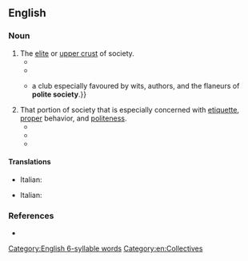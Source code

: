 ==English==

===Noun===
{{en-noun|-}}

# The [[elite]] or [[upper crust]] of society.
#* {{quote-book|en|year=1803|author=[[w:Maria Edgeworth|Maria Edgeworth]]|title=The Manufacturers|passage=[H]e had been brought up in an extravagant family, who considered tradesmen and manufacturers as a caste disgraceful to '''polite society'''.}}
#* {{RQ:Thackeray Roundabout Papers|passage=[I]n the midst of the company assembled the reader's humble servant was present, and in a very '''polite society''', too, of "poets, clergymen, men of letters, and members of both Houses of Parliament."}}
#* {{RQ:Bulwer-Lytton Parisians|chapter=VI|book=IX|passage={{...|“Pooh! Come in here at least for a few minutes,”—and Bevil drew him up to the door-step of a house close by, where, on certain evenings, a well-known club drew together men who seldom meet so familiarly elsewhere—men of all callings;}} a club especially favoured by wits, authors, and the flaneurs of '''polite society'''.}}
# That portion of society that is especially concerned with [[etiquette]], [[proper]] behavior, and [[politeness]].
#* {{quote-book|en|year=1892|author=[[w:Francis Marion Crawford|F. Marion Crawford]]|title=Pietro Ghisleri|chapter=14|passage=[S]he managed with considerable effort to keep up a sufficient outward semblance of mourning to satisfy the customs and fashions of '''polite society'''.}}
#* {{quote-book|en|year=1909|author=[[w:P. G. Wodehouse|P. G. Wodehouse]]|title=The Gem Collector|chapter=6|passage=Scenes, Lady Jane had explained—on the occasion of his knocking down an objectionable cabman during their honeymoon trip—were of all things what '''polite society''' most resolutely abhorred.}}
#* {{quote-web|en|date=May 26, 2002|author=Frank Gibney Jr.|url=http://content.time.com/time/magazine/article/0,9171,250016,00.html|title=Can a Church Go Broke?|work=Time|passage=It used to be said that in '''polite society''' one shouldn't discuss sex or money.}}

====Translations====
{{trans-top|elite or upper crust of society}}
* Italian: {{t|it|bel mondo|m}}
{{trans-mid}}
{{trans-bottom}}
{{trans-top|portion of society concerned with etiquette and proper behavior}}
* Italian: {{t|it|bel mondo|m}}
{{trans-mid}}
{{trans-bottom}}

===References===
* {{R:OneLook}}

[[Category:English 6-syllable words]]
[[Category:en:Collectives]]